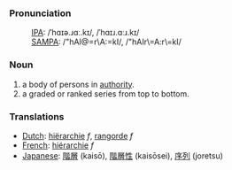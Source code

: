 ===Pronunciation===
:[[International Phonetic Alphabet|IPA]]: /ˈhɑɪə.ɹɑː.kɪ/, /ˈhɑɪɹ.ɑːɹ.kɪ/
:[[SAMPA]]: /"hAI@=r\A:=kI/, /"hAIr\=A:r\=kI/


=== Noun ===

# a body of persons in [[authority]].
# a graded or ranked series from top to bottom.

=== Translations ===
*[[Dutch]]: [[hiërarchie]] ''f'', [[rangorde]] ''f''
*[[French]]: [[hiérarchie]] ''f''
*[[Japanese]]: [[階層]] (kaisō), [[階層性]] (kaisōsei), [[序列]] (joretsu)